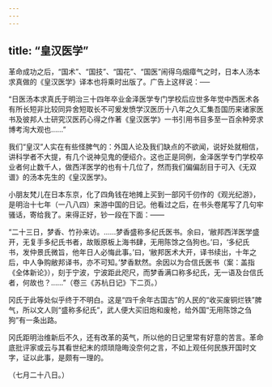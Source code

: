 ```yaml
---
---
---
```

title: “皇汉医学”
---



革命成功之后，“国术”、“国技”、“国花”、“国医”闹得乌烟瘴气之时，日本人汤本求真做的《皇汉医学》译本也将乘时出版了。广告上这样说：──

“日医汤本求真氏于明治三十四年卒业金泽医学专门学校后应世多年觉中西医术各有所长短非比较同异舍短取长不可爰发愤学汉医历十八年之久汇集吾国历来诸家医书及彼邦人士研究汉医药心得之作著《皇汉医学》一书引用书目多至一百余种旁求博考洵大观也……”

我们“皇汉”人实在有些怪脾气的：外国人论及我们缺点的不欲闻，说好处就相信，讲科学者不大提，有几个说神见鬼的便绍介。这也正是同例，金泽医学专门学校卒业者何止数千人，做西洋医学的也有十几位了，然而我们偏偏刮目于可入《无双谱》的汤本先生的《皇汉医学》。

小朋友梵儿在日本东京，化了四角钱在地摊上买到一部冈千仞作的《观光纪游》，是明治十七年（一八八四）来游中国的日记。他看过之后，在书头卷尾写了几句牢骚话，寄给我了。来得正好，钞一段在下面：——

“二十三日，梦香、竹孙来访。……梦香盛称多纪氏医书。余曰，‘敝邦西洋医学盛开，无复手多纪氏书者，故贩原板上海书肆，无用陈馀之刍狗也。’曰，‘多纪氏书，发仲景氏微旨，他年日人必悔此事。’曰，‘敝邦医术大开，译书续出，十年之后，中人争购敝邦译书，亦不可知。’梦香默然。余因以为合信氏医书（案：盖指《全体新论》），刻于宁波，宁波距此咫尺，而梦香满口称多纪氏，无一语及台信氏者，何故也？……”（卷三《苏杭日记》下二页。）

冈氏于此等处似乎终于不明白。这是“四千余年古国古”的人民的“收买废铜烂铁”脾气，所以文人则“盛称多纪氏”，武人便大买旧炮和废枪，给外国“无用陈馀之刍狗”有一条出路。

冈氏距明治维新后不久，还有改革的英气，所以他的日记里常有好意的苦言。革命底批评家或云与其看世纪末的烦琐隐晦没奈何之言，不如上观任何民族开国时文字，证以此事，是颇有一理的。

（七月二十八日。）
